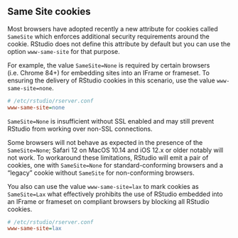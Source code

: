 ## Same Site cookies

Most browsers have adopted recently a new attribute for cookies called `SameSite` which enforces additional security requirements around the cookie. RStudio does not define this attribute by default but you can use the option `www-same-site` for that purpose.

For example, the value `SameSite=None` is required by certain browsers (i.e. Chrome 84+) for embedding sites into an IFrame or frameset. To ensuring the delivery of RStudio cookies in this scenario, use the value `www-same-site=none`.

```ini
# /etc/rstudio/rserver.conf
www-same-site=none
```

::: {.callout-important}
`SameSite=None` is insufficient without SSL enabled and may still prevent RStudio from working over non-SSL connections.
:::

Some browsers will not behave as expected in the presence of the `SameSite=None`; Safari 12 on MacOS 10.14 and iOS 12.x or older notably will not work. To workaround these limitations, RStudio will emit a pair of cookies, one with `SameSite=None` for standard-conforming browsers and a "legacy" cookie without `SameSite` for non-conforming browsers.

You also can use the value `www-same-site=lax` to mark cookies as `SameSite=Lax` what effectively prohibits the use of RStudio embedded into an IFrame or frameset on compliant browsers by blocking all RStudio cookies.

```ini
# /etc/rstudio/rserver.conf
www-same-site=lax
```
